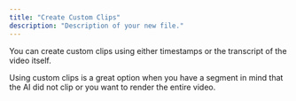 ```yaml
---
title: "Create Custom Clips"
description: "Description of your new file."
---
```


You can create custom clips using either timestamps or the transcript of the video itself.

<Tip>
  Using custom clips is a great option when you have a segment in mind that the AI did not clip or you want to render the entire video.
</Tip>